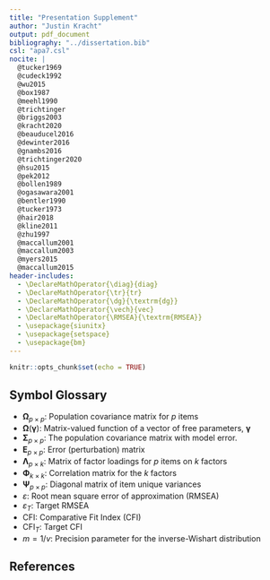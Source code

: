 ```yaml
---
title: "Presentation Supplement"
author: "Justin Kracht"
output: pdf_document
bibliography: "../dissertation.bib"
csl: "apa7.csl"
nocite: |
  @tucker1969
  @cudeck1992
  @wu2015
  @box1987
  @meehl1990
  @trichtinger
  @briggs2003
  @kracht2020
  @beauducel2016
  @dewinter2016
  @gnambs2016
  @trichtinger2020
  @hsu2015
  @pek2012
  @bollen1989
  @ogasawara2001
  @bentler1990
  @tucker1973
  @hair2018
  @kline2011
  @zhu1997
  @maccallum2001
  @maccallum2003
  @myers2015
  @maccallum2015
header-includes:
  - \DeclareMathOperator{\diag}{diag}
  - \DeclareMathOperator{\tr}{tr}
  - \DeclareMathOperator{\dg}{\textrm{dg}}
  - \DeclareMathOperator{\vech}{vec}
  - \DeclareMathOperator{\RMSEA}{\textrm{RMSEA}}
  - \usepackage{siunitx}
  - \usepackage{setspace}
  - \usepackage{bm}
---
```


```r
knitr::opts_chunk$set(echo = TRUE)
```

## Symbol Glossary

- $\bm{\Omega}_{p \times p}$: Population covariance matrix for $p$ items
- $\bm{\Omega}(\bm{\gamma})$: Matrix-valued function of a vector of free parameters, $\bm{\gamma}$
- $\bm{\Sigma}_{p \times p}$: The population covariance matrix with model error.
- $\mathbf{E}_{p \times p}$: Error (perturbation) matrix
- $\bm{\Lambda}_{p \times k}$: Matrix of factor loadings for $p$ items on $k$ factors
- $\bm{\Phi}_{k \times k}$: Correlation matrix for the $k$ factors
- $\bm{\Psi}_{p \times p}$: Diagonal matrix of item unique variances
- $\varepsilon$: Root mean square error of approximation (RMSEA)
- $\varepsilon_T$: Target RMSEA
- $\textrm{CFI}$: Comparative Fit Index (CFI)
- $\textrm{CFI}_T$: Target CFI
- $m = 1/v$: Precision parameter for the inverse-Wishart distribution

## References
